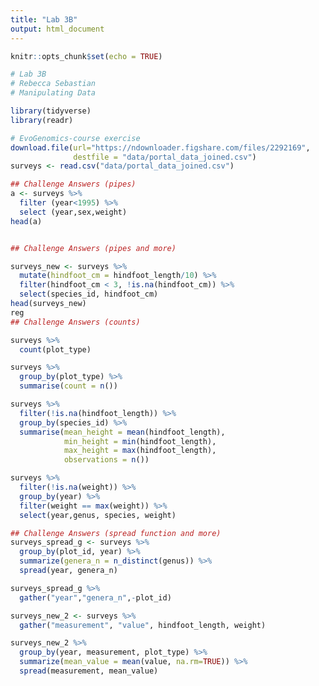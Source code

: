 ```yaml
---
title: "Lab 3B"
output: html_document
---
```


```r
knitr::opts_chunk$set(echo = TRUE)
```

```r
# Lab 3B
# Rebecca Sebastian  
# Manipulating Data

library(tidyverse)
library(readr)

# EvoGenomics-course exercise
download.file(url="https://ndownloader.figshare.com/files/2292169",
              destfile = "data/portal_data_joined.csv")
surveys <- read.csv("data/portal_data_joined.csv")

## Challenge Answers (pipes)
a <- surveys %>% 
  filter (year<1995) %>% 
  select (year,sex,weight)
head(a)


## Challenge Answers (pipes and more)

surveys_new <- surveys %>% 
  mutate(hindfoot_cm = hindfoot_length/10) %>% 
  filter(hindfoot_cm < 3, !is.na(hindfoot_cm)) %>% 
  select(species_id, hindfoot_cm)
head(surveys_new)
reg
## Challenge Answers (counts)

surveys %>% 
  count(plot_type)

surveys %>% 
  group_by(plot_type) %>% 
  summarise(count = n())

surveys %>% 
  filter(!is.na(hindfoot_length)) %>% 
  group_by(species_id) %>% 
  summarise(mean_height = mean(hindfoot_length),
            min_height = min(hindfoot_length),
            max_height = max(hindfoot_length),
            observations = n())

surveys %>% 
  filter(!is.na(weight)) %>% 
  group_by(year) %>% 
  filter(weight == max(weight)) %>%
  select(year,genus, species, weight)

## Challenge Answers (spread function and more)
surveys_spread_g <- surveys %>%
  group_by(plot_id, year) %>%
  summarize(genera_n = n_distinct(genus)) %>%
  spread(year, genera_n)

surveys_spread_g %>% 
  gather("year","genera_n",-plot_id)

surveys_new_2 <- surveys %>% 
  gather("measurement", "value", hindfoot_length, weight)

surveys_new_2 %>%
  group_by(year, measurement, plot_type) %>%
  summarize(mean_value = mean(value, na.rm=TRUE)) %>%
  spread(measurement, mean_value)

```

